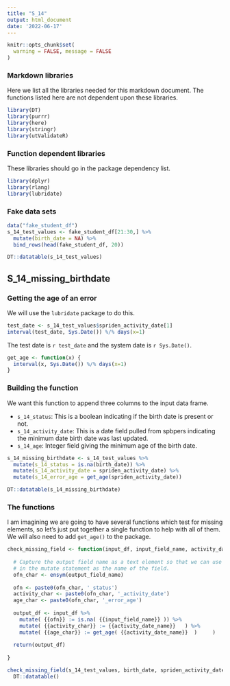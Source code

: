 ```yaml
---
title: "S_14"
output: html_document
date: '2022-06-17'
---
```


```r
knitr::opts_chunk$set(
  warning = FALSE, message = FALSE
)
```

### Markdown libraries

Here we list all the libraries needed for this markdown document. The functions listed here are not dependent upon these libraries.

```r
library(DT)
library(purrr)
library(here)
library(stringr)
library(utValidateR)
```


### Function dependent libraries

These libraries should go in the package dependency list. 

```r
library(dplyr)
library(rlang)
library(lubridate)
```


### Fake data sets

```r
data("fake_student_df")
s_14_test_values <- fake_student_df[21:30,] %>% 
  mutate(birth_date = NA) %>% 
  bind_rows(head(fake_student_df, 20))

DT::datatable(s_14_test_values)
```

## S_14_missing_birthdate

### Getting the age of an error

We will use the `lubridate` package to do this.

```r
test_date <- s_14_test_values$spriden_activity_date[1]
interval(test_date, Sys.Date()) %/% days(x=1)
```

The test date is `r test_date` and the system date is `r Sys.Date()`. 

```r
get_age <- function(x) {
  interval(x, Sys.Date()) %/% days(x=1)
}
```


### Building the function

We want this function to append three columns to the input data frame. 

- `s_14_status`: This is a boolean indicating if the birth date is present or not.
- `s_14_activity_date`: This is a date field pulled from spbpers indicating the minimum date birth date was last updated.
- `s_14_age`: Integer field giving the minimum age of the birth date. 

```r
s_14_missing_birthdate <- s_14_test_values %>% 
  mutate(s_14_status = is.na(birth_date)) %>% 
  mutate(s_14_activity_date = spriden_activity_date) %>% 
  mutate(s_14_error_age = get_age(spriden_activity_date))
```

```r
DT::datatable(s_14_missing_birthdate)
```

### The functions

I am imagining we are going to have several functions which test for missing elements, so let's just put together a single function to help with all of them. We will also need to add `get_age()` to the package.

```r
check_missing_field <- function(input_df, input_field_name, activity_date_name, output_field_name) {
  
  # Capture the output field name as a text element so that we can use it in
  # in the mutate statement as the name of the field.
  ofn_char <- ensym(output_field_name)
  
  ofn <- paste0(ofn_char, '_status')
  activity_char <- paste0(ofn_char, '_activity_date')
  age_char <- paste0(ofn_char, '_error_age')
  
  output_df <- input_df %>% 
    mutate( {{ofn}} := is.na( {{input_field_name}} )) %>% 
    mutate( {{activity_char}} := {{activity_date_name}}   ) %>% 
    mutate( {{age_char}} := get_age( {{activity_date_name}}  )     )
  
  return(output_df)
  
}
```

```r
check_missing_field(s_14_test_values, birth_date, spriden_activity_date, s_14) %>% 
  DT::datatable()
```




